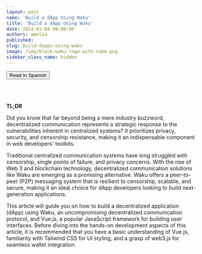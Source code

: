 ```yaml
---
layout: post
name: 'Build a dApp Using Waku'
title: 'Build a dApp Using Waku'
date: 2024-03-04 00:00:00
authors: amelia
published: 
slug: build-dapps-using-waku
image: /img/black-waku-logo-with-name.png
sidebar_class_name: hidden
---
```



<a href="/es/build-dapps-using-waku">
    <Button>Read in Spanish</Button>
</a>

<br /><br />

**TL;DR**

Did you know that far beyond being a mere industry buzzword, decentralized communication represents a strategic response to the vulnerabilities inherent in centralized systems? It prioritizes privacy, security, and censorship resistance, making it an indispensable component in web developers' toolkits.

<!--truncate-->

Traditional centralized communication systems have long struggled with censorship, single points of failure, and privacy concerns. With the rise of Web 3 and blockchain technology, decentralized communication solutions like Waku are emerging as a promising alternative. Waku offers a peer-to-peer (P2P) messaging system that is resilient to censorship, scalable, and secure, making it an ideal choice for dApp developers looking to build next-generation applications.

This article will guide you on how to build a decentralized application (dApp) using Waku, an uncompromising decentralized communication protocol, and Vue.js, a popular JavaScript framework for building user interfaces. Before diving into the hands-on development aspects of this article, it is recommended that you have a basic understanding of Vue.js, familiarity with Tailwind CSS for UI styling, and a grasp of web3.js for seamless wallet integration.